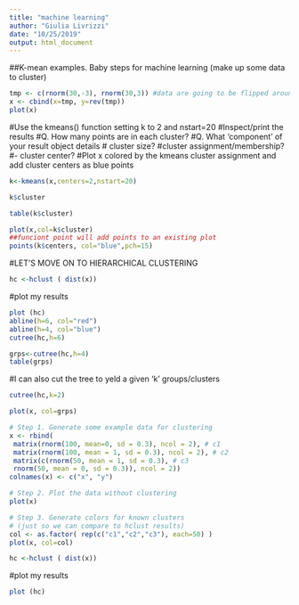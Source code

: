 ```yaml
---
title: "machine learning"
author: "Giulia Livrizzi"
date: "10/25/2019"
output: html_document
---
```

##K-mean examples. Baby steps for machine learning (make up some data to cluster)
```r
tmp <- c(rnorm(30,-3), rnorm(30,3)) #data are going to be flipped around -3/3
x <- cbind(x=tmp, y=rev(tmp))
plot(x)
```
#Use the kmeans() function setting k to 2 and nstart=20
#Inspect/print the results
#Q. How many points are in each cluster?
#Q. What ‘component’ of your result object details
# cluster size?
#cluster assignment/membership?
#- cluster center?
#Plot x colored by the kmeans cluster assignment and add cluster centers as blue points

```r
k<-kmeans(x,centers=2,nstart=20)
```
```r
k$cluster
```
```r
table(k$cluster)
```
```r
plot(x,col=k$cluster)
##funciont point will add points to an existing plot
points(k$centers, col="blue",pch=15)

```


#LET'S MOVE ON TO HIERARCHICAL CLUSTERING
```r
hc <-hclust ( dist(x))
```
#plot my results
```r
plot (hc)
abline(h=6, col="red")
abline(h=4, col="blue")
cutree(hc,h=6)
```
```r
grps<-cutree(hc,h=4)
table(grps)
```
#I can also cut the tree to yeld a given 'k' groups/clusters
```r
cutree(hc,k=2)
```
```r
plot(x, col=grps)
```


```r
# Step 1. Generate some example data for clustering
x <- rbind(
 matrix(rnorm(100, mean=0, sd = 0.3), ncol = 2), # c1
 matrix(rnorm(100, mean = 1, sd = 0.3), ncol = 2), # c2
 matrix(c(rnorm(50, mean = 1, sd = 0.3), # c3
 rnorm(50, mean = 0, sd = 0.3)), ncol = 2))
colnames(x) <- c("x", "y")
```

```r
# Step 2. Plot the data without clustering
plot(x)
```

```r
# Step 3. Generate colors for known clusters
# (just so we can compare to hclust results)
col <- as.factor( rep(c("c1","c2","c3"), each=50) )
plot(x, col=col)
```
```r
hc <-hclust ( dist(x))
```
#plot my results
```r
plot (hc)

```







